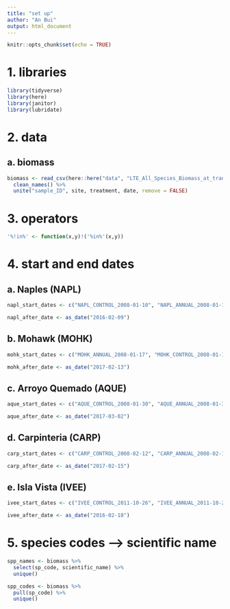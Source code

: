 ```yaml
---
title: "set up"
author: "An Bui"
output: html_document
---
```


```r
knitr::opts_chunk$set(echo = TRUE)
```

# 1. libraries
```r
library(tidyverse)
library(here)
library(janitor)
library(lubridate)
```

# 2. data
## a. biomass
```r
biomass <- read_csv(here::here("data", "LTE_All_Species_Biomass_at_transect_20200605.csv")) %>% 
  clean_names() %>% 
  unite("sample_ID", site, treatment, date, remove = FALSE) 
```

# 3. operators
```r
'%!in%' <- function(x,y)!('%in%'(x,y))
```

# 4. start and end dates
## a. Naples (NAPL)
```r
napl_start_dates <- c("NAPL_CONTROL_2008-01-10", "NAPL_ANNUAL_2008-01-10", "NAPL_CONTINUAL_2010-04-27")

napl_after_date <- as_date("2016-02-09")
```

## b. Mohawk (MOHK)
```r
mohk_start_dates <- c("MOHK_ANNUAL_2008-01-17", "MOHK_CONTROL_2008-01-17", "MOHK_CONTINUAL_2010-05-05")

mohk_after_date <- as_date("2017-02-13")
```

## c. Arroyo Quemado (AQUE)
```r
aque_start_dates <- c("AQUE_CONTROL_2008-01-30", "AQUE_ANNUAL_2008-01-30", "AQUE_CONTINUAL_2010-04-26")

aque_after_date <- as_date("2017-03-02")
```

## d. Carpinteria (CARP)
```r
carp_start_dates <- c("CARP_CONTROL_2008-02-12", "CARP_ANNUAL_2008-02-12", "CARP_CONTINUAL_2010-04-23")

carp_after_date <- as_date("2017-02-15")
```

## e. Isla Vista (IVEE)
```r
ivee_start_dates <- c("IVEE_CONTROL_2011-10-26", "IVEE_ANNUAL_2011-10-26")

ivee_after_date <- as_date("2016-02-18")
```


# 5. species codes --> scientific name
```r
spp_names <- biomass %>% 
  select(sp_code, scientific_name) %>% 
  unique()

spp_codes <- biomass %>% 
  pull(sp_code) %>% 
  unique()
```

